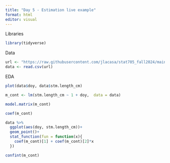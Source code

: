 ```yaml
---
title: "Day 5 - Estimation live example"
format: html
editor: visual
---
```


Libraries

```r
library(tidyverse)
```

Data

```r
url <- "https://raw.githubusercontent.com/jlacasa/stat705_fall2024/main/classes/data/lotus_hw1.csv"
data <- read.csv(url)
```

EDA

```r
plot(data$doy, data$stm.length_cm)
```

```r
m_cont <- lm(stm.length_cm ~ 1 + doy,  data = data)
```

```r
model.matrix(m_cont)
```

```r
coef(m_cont)
```

```r
data %>% 
  ggplot(aes(doy, stm.length_cm))+
  geom_point()+
  stat_function(fun = function(x){
    coef(m_cont)[1] + coef(m_cont)[2]*x
  })
```

```r
confint(m_cont)
```
